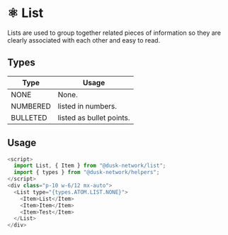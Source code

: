 
<Meta title="Docs/components/atoms/List" />

# ⚛️ List

Lists are used to group together related pieces of information so they are clearly associated with each other and easy to read.

## Types

| Type     | Usage                   |
| -------- | ----------------------- |
| NONE     | None.                   |
| NUMBERED | listed in numbers.      |
| BULLETED | listed as bullet points.|

## Usage

```js
<script>
  import List, { Item } from "@dusk-network/list";
  import { types } from "@dusk-network/helpers";
</script>
<div class="p-10 w-6/12 mx-auto">
  <List type="{types.ATOM.LIST.NONE}">
    <Item>List</Item>
    <Item>Item</Item>
    <Item>Test</Item>
  </List>
</div>
```